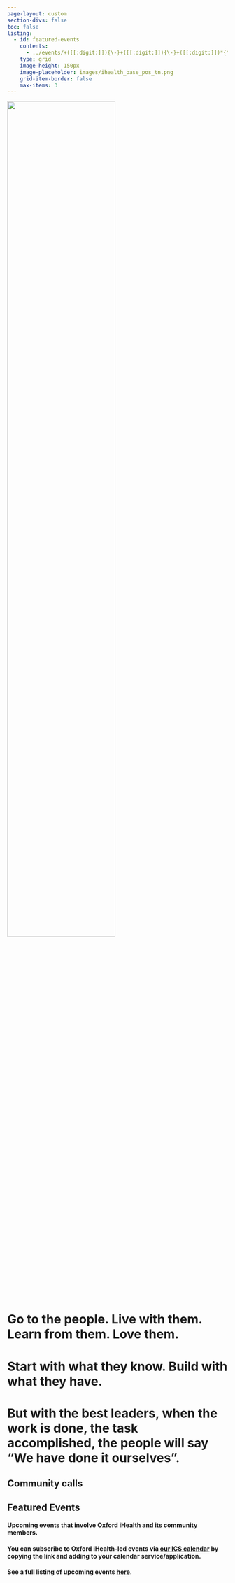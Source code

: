 ```yaml
---
page-layout: custom
section-divs: false
toc: false
listing:
  - id: featured-events
    contents:
      - ../events/+([[:digit:]]){\-}+([[:digit:]]){\-}+([[:digit:]])*{\.qmd}
    type: grid
    image-height: 150px
    image-placeholder: images/ihealth_base_pos_tn.png
    grid-item-border: false
    max-items: 3
---
```



::: {.community-banner}

::: {.info-block}

![](../images/community.png){fig-align="center" width="70%"}

# Go to the people. Live with them. Learn from them. Love them. 

# Start with what they know. Build with what they have. 

# But with the best leaders, when the work is done, the task accomplished, the people will say "We have done it ourselves".

:::

:::


::: {.approach-banner}

::: {.info-block}

# Community calls

:::

:::


::: {.event-banner}

::: {.info-block}

# Featured Events

#### Upcoming events that involve Oxford iHealth and its community members.

#### You can subscribe to Oxford iHealth-led events via [our ICS calendar](https://calendar.google.com/calendar/ical/c_0db826712181c28f2b7e5c0f11b8c08b11f4e844894ab03b77702ccaf7d9c5df%40group.calendar.google.com/public/basic.ics) by copying the link and adding to your calendar service/application.

#### See a full listing of upcoming events [here](https://oxford-ihtm.io/events/).

::: {#featured-events}
:::

:::

:::



